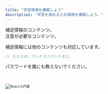 ```yaml
---
title: "学習環境を構築しよう"
description: "学習を進めるため環境を構築しよう。"
---
```



<Aside>補足情報のコンテンツ。</Aside>

<Aside type="caution">注意が必要なコンテンツ。</Aside>

<Aside type="tip">

補足情報には他のコンテンツも対応しています。

```js
// たとえば、コードスニペットなど。
```

</Aside>

<Aside type="danger">パスワードを誰にも教えないでください。</Aside>

<Code code={importedCode} lang="typescript" title="sample.ts" />
<Code code={importHtml} lang="html" title="step.html" />

![React入門書](../../../assets/img/react-book.png)